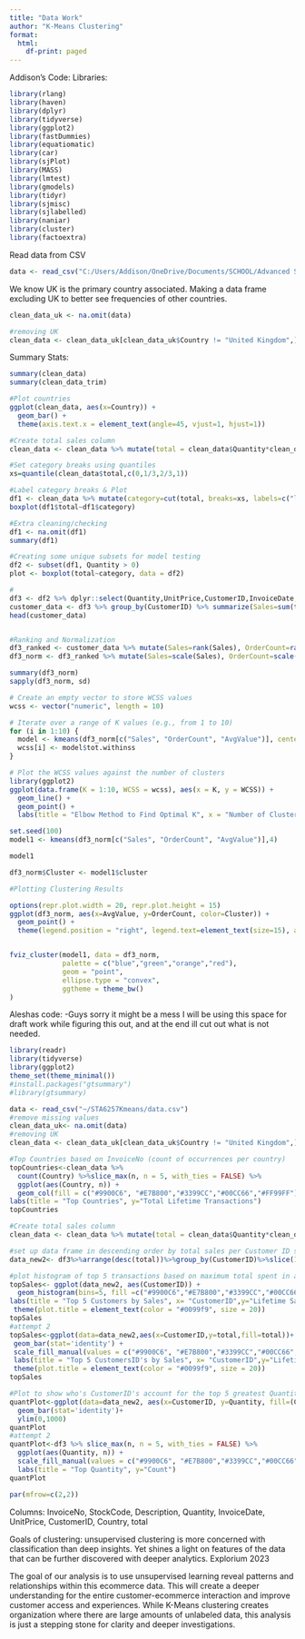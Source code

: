 ```yaml
---
title: "Data Work"
author: "K-Means Clustering"
format: 
  html:
    df-print: paged
---
```


Addison's Code: Libraries:

```r
library(rlang)
library(haven)
library(dplyr)
library(tidyverse)
library(ggplot2)
library(fastDummies)
library(equatiomatic)
library(car)
library(sjPlot)
library(MASS)
library(lmtest)
library(gmodels)
library(tidyr)
library(sjmisc)
library(sjlabelled)
library(naniar)
library(cluster)
library(factoextra)
```

Read data from CSV

```r
data <- read_csv("C:/Users/Addison/OneDrive/Documents/SCHOOL/Advanced Statistical Modeling/data.csv")

```

We know UK is the primary country associated. Making a data frame excluding UK to better see frequencies of other countries.

```r
clean_data_uk <- na.omit(data)

#removing UK
clean_data <- clean_data_uk[clean_data_uk$Country != "United Kingdom",]
```

Summary Stats:

```r
summary(clean_data)
summary(clean_data_trim)

#Plot countries
ggplot(clean_data, aes(x=Country)) +
  geom_bar() +
  theme(axis.text.x = element_text(angle=45, vjust=1, hjust=1))

#Create total sales column
clean_data <- clean_data %>% mutate(total = clean_data$Quantity*clean_data$UnitPrice)

#Set category breaks using quantiles
xs=quantile(clean_data$total,c(0,1/3,2/3,1))

#Label category breaks & Plot
df1 <- clean_data %>% mutate(category=cut(total, breaks=xs, labels=c("low","middle","high"),include.lowest = TRUE))
boxplot(df1$total~df1$category)

#Extra cleaning/checking
df1 <- na.omit(df1)
summary(df1)

#Creating some unique subsets for model testing
df2 <- subset(df1, Quantity > 0)
plot <- boxplot(total~category, data = df2)

#
df3 <- df2 %>% dplyr::select(Quantity,UnitPrice,CustomerID,InvoiceDate,total)
customer_data <- df3 %>% group_by(CustomerID) %>% summarize(Sales=sum(total), OrderCount=length(unique(InvoiceDate))) %>% mutate(AvgValue=Sales/OrderCount)
head(customer_data)


#Ranking and Normalization
df3_ranked <- customer_data %>% mutate(Sales=rank(Sales), OrderCount=rank(OrderCount, ties.method = "first"), AvgValue=rank(AvgValue))
df3_norm <- df3_ranked %>% mutate(Sales=scale(Sales), OrderCount=scale(OrderCount), AvgValue=scale(AvgValue))

summary(df3_norm)
sapply(df3_norm, sd)

# Create an empty vector to store WCSS values
wcss <- vector("numeric", length = 10)

# Iterate over a range of K values (e.g., from 1 to 10)
for (i in 1:10) {
  model <- kmeans(df3_norm[c("Sales", "OrderCount", "AvgValue")], centers = i, nstart = 10)
  wcss[i] <- model$tot.withinss
}

# Plot the WCSS values against the number of clusters
library(ggplot2)
ggplot(data.frame(K = 1:10, WCSS = wcss), aes(x = K, y = WCSS)) +
  geom_line() +
  geom_point() +
  labs(title = "Elbow Method to Find Optimal K", x = "Number of Clusters (K)", y = "Within-Cluster-Sum-of-Squares (WCSS)")
```

```r
set.seed(100)
model1 <- kmeans(df3_norm[c("Sales", "OrderCount", "AvgValue")],4)

model1

df3_norm$Cluster <- model1$cluster
```

```r
#Plotting Clustering Results

options(repr.plot.width = 20, repr.plot.height = 15)
ggplot(df3_norm, aes(x=AvgValue, y=OrderCount, color=Cluster)) + 
  geom_point() + 
  theme(legend.position = "right", legend.text=element_text(size=15), axis.title = element_text(size = 10))


fviz_cluster(model1, data = df3_norm,
             palette = c("blue","green","orange","red"),
             geom = "point",
             ellipse.type = "convex",
             ggtheme = theme_bw()
)
```

Aleshas code: -Guys sorry it might be a mess I will be using this space for draft work while figuring this out, and at the end ill cut out what is not needed.

```r
library(readr)
library(tidyverse)
library(ggplot2)
theme_set(theme_minimal())
#install.packages("gtsummary")
#library(gtsummary)

data <- read_csv("~/STA6257Kmeans/data.csv")
#remove missing values
clean_data_uk<- na.omit(data)
#removing UK
clean_data <- clean_data_uk[clean_data_uk$Country != "United Kingdom",]

#Top Countries based on InvoiceNo (count of occurrences per country)
topCountries<-clean_data %>%
  count(Country) %>%slice_max(n, n = 5, with_ties = FALSE) %>% 
  ggplot(aes(Country, n)) + 
  geom_col(fill = c("#9900C6", "#E7B800","#3399CC","#00CC66","#FF99FF"))+ 
labs(title = "Top Countries", y="Total Lifetime Transactions")
topCountries

#Create total sales column
clean_data <- clean_data %>% mutate(total = clean_data$Quantity*clean_data$UnitPrice)

#set up data frame in descending order by total sales per Customer ID selecting top 5 values
data_new2<- df3%>%arrange(desc(total))%>%group_by(CustomerID)%>%slice(1:5)

#plot histogram of top 5 transactions based on maximum total spent in a transaction
topSales<- ggplot(data_new2, aes(CustomerID)) + 
  geom_histogram(bins=5, fill =c("#9900C6","#E7B800","#3399CC","#00CC66","#FF99FF"))+
labs(title = "Top 5 Customers by Sales", x= "CustomerID",y="Lifetime Sales Total")+
 theme(plot.title = element_text(color = "#0099f9", size = 20))
topSales
#attempt 2
topSales<-ggplot(data=data_new2,aes(x=CustomerID,y=total,fill=total))+
 geom_bar(stat='identity') +
 scale_fill_manual(values = c("#9900C6", "#E7B800","#3399CC","#00CC66","#FF99FF"))+
 labs(title = "Top 5 CustomersID's by Sales", x= "CustomerID",y="Lifetime Sales Total")+
 theme(plot.title = element_text(color = "#0099f9", size = 20))
topSales

#Plot to show who's CustomerID's account for the top 5 greatest Quantity of items in a transaction. Not correct, data_new2 should be selecting top 5 in descending order
quantPlot<-ggplot(data=data_new2, aes(x=CustomerID, y=Quantity, fill=(CustomerID)))+
  geom_bar(stat='identity')+
  ylim(0,1000)
quantPlot
#attempt 2
quantPlot<-df3 %>% slice_max(n, n = 5, with_ties = FALSE) %>%
  ggplot(aes(Quantity, n)) + 
  scale_fill_manual(values = c("#9900C6", "#E7B800","#3399CC","#00CC66","#FF99FF"))+ 
  labs(title = "Top Quantity", y="Count")
quantPlot

par(mfrow=c(2,2))
```

Columns: InvoiceNo, StockCode, Description, Quantity, InvoiceDate, UnitPrice, CustomerID, Country, total

Goals of clustering: unsupervised clustering is more concerned with classification than deep insights. Yet shines a light on features of the data that can be further discovered with deeper analytics. Explorium 2023

The goal of our analysis is to use unsupervised learning reveal patterns and relationships within this ecommerce data. This will create a deeper understanding for the entire customer-ecommerce interaction and improve customer access and experiences. While K-Means clustering creates organization where there are large amounts of unlabeled data, this analysis is just a stepping stone for clarity and deeper investigations.
